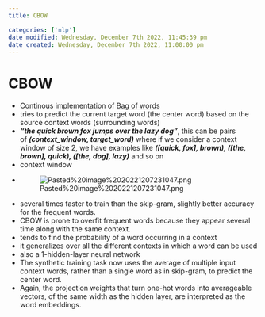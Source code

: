 ```yaml
---
title: CBOW

categories: ['nlp']
date modified: Wednesday, December 7th 2022, 11:45:39 pm
date created: Wednesday, December 7th 2022, 11:00:00 pm
---
```


# CBOW


- Continous implementation of [Bag of words](Bag of words.qmd)
- tries to predict the current target word (the center word) based on the source context words (surrounding words)
- **_“the quick brown fox jumps over the lazy dog”_**, this can be pairs of **_(context_window, target_word)_** where if we consider a context window of size 2, we have examples like **_([quick, fox], brown), ([the, brown], quick), ([the, dog], lazy)_** and so on
- context window
- ![Pasted%20image%2020221207231047.png](Pasted%20image%2020221207231047.png)
- several times faster to train than the skip-gram, slightly better accuracy for the frequent words.
- CBOW is prone to overfit frequent words because they appear several time along with the same context.
- tends to find the probability of a word occurring in a context
- it generalizes over all the different contexts in which a word can be used
- also a 1-hidden-layer neural network
- The synthetic training task now uses the average of multiple input context words, rather than a single word as in skip-gram, to predict the center word.
- Again, the projection weights that turn one-hot words into averageable vectors, of the same width as the hidden layer, are interpreted as the word embeddings.



